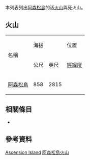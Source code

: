  
<!--This list is split from its main article where many elevations are incorrect-->
{{GeoGroupTemplate}}
{{seealso|火山列表}}
本列表列出[[阿森松島|阿森松島]]的活[[火山|火山]]與死火山。

== 火山 ==
{| border="1" cellpadding="1" cellspacing="0" 
|- align="center" bgcolor="cccccc"
| rowspan="2"|名稱 ||colspan ="2"| 海拔 || 位置  ||rowspan="2"| 最近爆發
|- align="center" bgcolor="cccccc"
| 公尺||英尺||[[經緯度|經緯度]]
|- align="right"
| align="left"|[[阿森松島|阿森松島]] || 858 || 2815 ||{{coord|7.95|S|14.37|W|type:mountain|name=Ascensión}} || 全新世
|}

== 相關條目 ==
* {{tsl|en|List of mountains in Ascension Island|阿森松島山峰列表}}

== 參考資料 ==
{{Reflist}}
{{Global Volcanism Program}}

[[Category:火山列表|Ascension Island]]
[[Category:阿森松島火山|]]